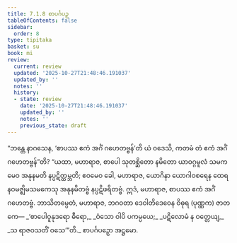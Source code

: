 ```yaml
---
title: 7.1.8 စာပင်္ဂပဉှ
tableOfContents: false
sidebar:
  order: 8
type: tipitaka
basket: su
book: mi
review:
  current: review
  updated: '2025-10-27T21:48:46.191037'
  updated_by: ''
  notes: ''
  history:
  - state: review
    date: '2025-10-27T21:48:46.191037'
    updated_by: ''
    notes: ''
    previous_state: draft
---
```



<ReviewStatus review={frontmatter.review} showDetails={true} />

<HypothesisAnnotation frontmatter={frontmatter} />

<DynamicBreadcrumb />

<Division number="232" book="mi" e="ch" v="28">

<Paragraph number="1693" book="mi">
“ဘန္တေ နာဂသေန, ‘စာပဿ ဧကံ အင်္ဂံ ဂဟေတဗ္ဗန်’တိ ယံ ဝဒေသိ, ကတမံ တံ ဧကံ အင်္ဂံ ဂဟေတဗ္ဗန်”တိ? “ယထာ, မဟာရာဇ, စာပေါ သုတစ္ဆိတော နမိတော ယာဝဂ္ဂမူလံ သမကမေဝ အနုနမတိ နပ္ပဋိတ္ထမ္ဘတိ; ဧဝမေဝ ခေါ, မဟာရာဇ, ယောဂိနာ ယောဂါဝစရေန ထေရနဝမဇ္ဈိမသမကေသု အနုနမိတဗ္ဗံ နပ္ပဋိဖရိတဗ္ဗံ. ဣဒံ, မဟာရာဇ, စာပဿ ဧကံ အင်္ဂံ ဂဟေတဗ္ဗံ. ဘာသိတမ္ပေတံ, မဟာရာဇ, ဘဂဝတာ ဒေဝါတိဒေဝေန ဝိဓုရ (ပုဏ္ဏက) ဇာတကေ—
</Paragraph>

<Paragraph number="1694" type="verses" book="mi">
_‘စာပေါဝူနုဒရော ဓီရော,_  
_ဝံသော ဝါပိ ပကမ္ပယေ;_  
_ပဋိလောမံ န ဝတ္တေယျ,_  
_သ ရာဇဝသတိံ ဝသေ’”တိ._  


</Paragraph>
</Division>

<Paragraph number="1695" type="center" book="mi">
စာပင်္ဂပဉှော အဋ္ဌမော.
</Paragraph>